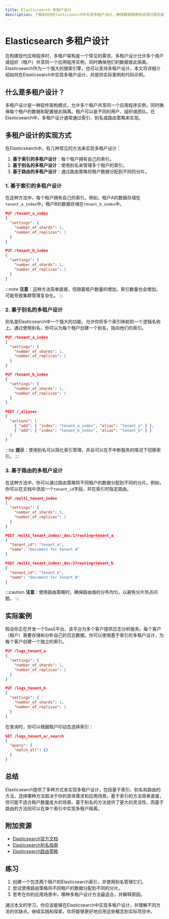 ```yaml
---
title: Elasticsearch 多租户设计
description: 了解如何在Elasticsearch中实现多租户设计，确保数据隔离和资源分配的最佳实践。
---
```


# Elasticsearch 多租户设计

在构建现代应用程序时，多租户架构是一个常见的需求。多租户设计允许多个用户或组织（租户）共享同一个应用程序实例，同时确保他们的数据彼此隔离。Elasticsearch作为一个强大的搜索引擎，也可以支持多租户设计。本文将详细介绍如何在Elasticsearch中实现多租户设计，并提供实际案例和代码示例。

## 什么是多租户设计？

多租户设计是一种软件架构模式，允许多个租户共享同一个应用程序实例，同时确保每个租户的数据和配置彼此隔离。租户可以是不同的用户、组织或团队。在Elasticsearch中，多租户设计通常通过索引、别名或路由策略来实现。

## 多租户设计的实现方式

在Elasticsearch中，有几种常见的方法来实现多租户设计：

1. **基于索引的多租户设计**：每个租户拥有自己的索引。
2. **基于别名的多租户设计**：使用别名来管理多个租户的索引。
3. **基于路由的多租户设计**：通过路由策略将租户数据分配到不同的分片。

### 1. 基于索引的多租户设计

在这种方法中，每个租户拥有自己的索引。例如，租户A的数据存储在`tenant_a_index`中，租户B的数据存储在`tenant_b_index`中。

```json
PUT /tenant_a_index
{
  "settings": {
    "number_of_shards": 1,
    "number_of_replicas": 1
  }
}

PUT /tenant_b_index
{
  "settings": {
    "number_of_shards": 1,
    "number_of_replicas": 1
  }
}
```

:::note
**注意**：这种方法简单直接，但随着租户数量的增加，索引数量也会增加，可能导致集群管理复杂化。
:::

### 2. 基于别名的多租户设计

别名是Elasticsearch中一个强大的功能，允许你将多个索引映射到一个逻辑名称上。通过使用别名，你可以为每个租户创建一个别名，指向他们的索引。

```json
PUT /tenant_a_index
{
  "settings": {
    "number_of_shards": 1,
    "number_of_replicas": 1
  }
}

PUT /tenant_b_index
{
  "settings": {
    "number_of_shards": 1,
    "number_of_replicas": 1
  }
}

POST /_aliases
{
  "actions": [
    { "add": { "index": "tenant_a_index", "alias": "tenant_a" } },
    { "add": { "index": "tenant_b_index", "alias": "tenant_b" } }
  ]
}
```

:::tip
**提示**：使用别名可以简化索引管理，并且可以在不中断服务的情况下切换索引。
:::

### 3. 基于路由的多租户设计

在这种方法中，你可以通过路由策略将不同租户的数据分配到不同的分片。例如，你可以在文档中添加一个`tenant_id`字段，并在索引时指定路由。

```json
PUT /multi_tenant_index
{
  "settings": {
    "number_of_shards": 5,
    "number_of_replicas": 1
  }
}

POST /multi_tenant_index/_doc/1?routing=tenant_a
{
  "tenant_id": "tenant_a",
  "name": "Document for Tenant A"
}

POST /multi_tenant_index/_doc/2?routing=tenant_b
{
  "tenant_id": "tenant_b",
  "name": "Document for Tenant B"
}
```

:::caution
**注意**：使用路由策略时，确保路由值的分布均匀，以避免分片热点问题。
:::

## 实际案例

假设你正在开发一个SaaS平台，该平台为多个客户提供日志分析服务。每个客户（租户）需要存储和分析自己的日志数据。你可以使用基于索引的多租户设计，为每个客户创建一个独立的索引。

```json
PUT /logs_tenant_a
{
  "settings": {
    "number_of_shards": 1,
    "number_of_replicas": 1
  }
}

PUT /logs_tenant_b
{
  "settings": {
    "number_of_shards": 1,
    "number_of_replicas": 1
  }
}
```

在查询时，你可以根据租户ID动态选择索引：

```json
GET /logs_tenant_a/_search
{
  "query": {
    "match_all": {}
  }
}
```

## 总结

Elasticsearch提供了多种方式来实现多租户设计，包括基于索引、别名和路由的方法。选择哪种方法取决于你的具体需求和应用场景。基于索引的方法简单直接，但可能不适合租户数量庞大的场景。基于别名的方法提供了更大的灵活性，而基于路由的方法则可以在单个索引中实现多租户隔离。

## 附加资源

- [Elasticsearch官方文档](https://www.elastic.co/guide/en/elasticsearch/reference/current/index.html)
- [Elasticsearch别名指南](https://www.elastic.co/guide/en/elasticsearch/reference/current/indices-aliases.html)
- [Elasticsearch路由策略](https://www.elastic.co/guide/en/elasticsearch/reference/current/mapping-routing-field.html)

## 练习

1. 创建一个包含两个租户的Elasticsearch索引，并使用别名管理它们。
2. 尝试使用路由策略将不同租户的数据分配到不同的分片。
3. 思考在你的应用场景中，哪种多租户设计方法最适合，并解释原因。

通过本文的学习，你应该能够在Elasticsearch中实现多租户设计，并理解不同方法的优缺点。继续实践和探索，你将能够更好地应用这些概念到实际项目中。
